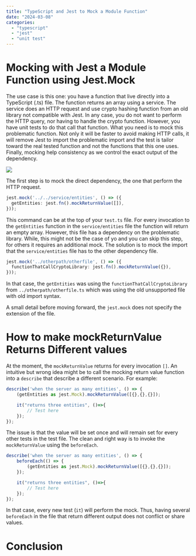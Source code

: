 ```yaml
---
title: "TypeScript and Jest to Mock a Module Function"
date: "2024-03-08"
categories:
  - "typescript"
  - "jest"
  - "unit test"
---
```


# Mocking with Jest a Module Function using Jest.Mock

The use case is this one: you have a function that live directly into a TypeScript (.ts) file. The function returns an array using a service. The service does an HTTP request and use crypto hashing function from an old library not compatible with Jest. In any case, you do not want to perform the HTTP query, nor having to handle the crypto function. However, you have unit tests to do that call that function. What you need is to mock this problematic function. Not only it will be faster to avoid making HTTP calls, it will remove Jest to import the problematic import and the test is tailor toward the real tested function and not the functions that this one uses. Finally, mocking help consistency as we control the exact output of the dependency.

![](/images/blog/testandmockfunctionmodule.png)

The first step is to mock the direct dependency, the one that perform the HTTP request.

```ts
jest.mock('../../service/entities', () => ({
  getEntities: jest.fn().mockReturnValue([]),
}));
```
This command can be at the top of your `test.ts` file. For every invocation to the `getEntities` function in the `service/entities` file the function will return an empty array. However, this file has a dependency on the problematic library. While, this might not be the case of yo and you can skip this step, for others it requires an additional mock. The solution is to mock the import that the `service/entities` file has to the other dependency file.

```ts
jest.mock('../otherpath/otherfile', () => ({
  functionThatCallCryptoLibrary: jest.fn().mockReturnValue({}),
}));
```

In that case, the `getEntities` was using the `functionThatCallCryptoLibrary` from `../otherpath/otherfile.ts` which was using the old unsupported file with old import syntax.

A small detail before moving forward, the `jest.mock` does not specify the extension of the file.

# How to make mockReturnValue Returns Different values
At the moment, the `mockReturnValue` returns for every invocation `[]`. An intuitive but wrong idea might be to call the mocking return value function into a `describe` that describe a different scenario. For example:

```ts
describe('when the server as many entities', () => {
    (getEntities as jest.Mock).mockReturnValue([{},{},{}]);

    it("returns three entities", ()=>{
        // Test here
    });
});
```
The issue is that the value will be set once and will remain set for every other tests in the test file. The clean and right way is to invoke the `mockReturnValue` using the `beforeEach`.

```ts
describe('when the server as many entities', () => {
    beforeEach(() => {
        (getEntities as jest.Mock).mockReturnValue([{},{},{}]);
    });

    it("returns three entities", ()=>{
        // Test here
    });
});
```

In that case, every new test (`it`) will perform the mock. Thus, having several `beforeEach` in the file that return different output does not conflict or share values.

# Conclusion